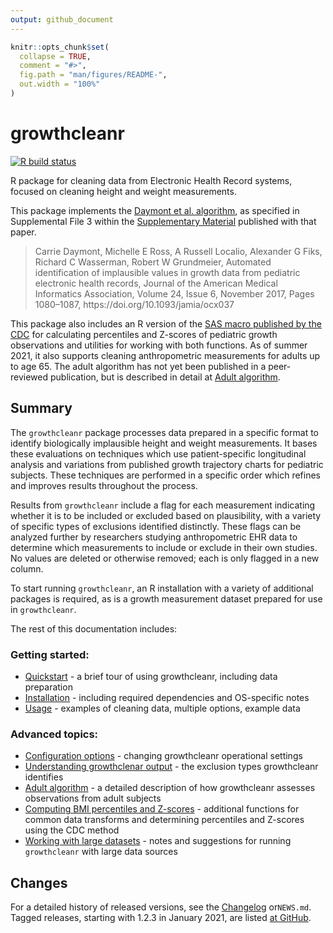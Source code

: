 ```yaml
---
output: github_document
---
```


<!-- README.md is generated from README.Rmd. Please edit that file -->

```r
knitr::opts_chunk$set(
  collapse = TRUE,
  comment = "#>",
  fig.path = "man/figures/README-",
  out.width = "100%"
)
```

# growthcleanr

<!-- badges: start -->

[![R build status](https://github.com/carriedaymont/growthcleanr/workflows/R-CMD-check/badge.svg) ](https://github.com/carriedaymont/growthcleanr/actions)

<!-- badges: end -->

R package for cleaning data from Electronic Health Record systems, focused on
cleaning height and weight measurements.

<a name="cite"></a>
This package implements the
[Daymont et al. algorithm](https://academic.oup.com/jamia/article/24/6/1080/3767271),
as specified in Supplemental File 3 within the
[Supplementary Material](https://academic.oup.com/jamia/article/24/6/1080/3767271#97610899)
published with that paper.

> Carrie Daymont, Michelle E Ross, A Russell Localio, Alexander G Fiks, Richard
> C Wasserman, Robert W Grundmeier, Automated identification of implausible
> values in growth data from pediatric electronic health records, Journal of the
> American Medical Informatics Association, Volume 24, Issue 6, November 2017,
> Pages 1080–1087, https://doi.org/10.1093/jamia/ocx037

This package also includes an R version of the
[SAS macro published by the CDC](https://www.cdc.gov/nccdphp/dnpao/growthcharts/resources/sas.htm)
for calculating percentiles and Z-scores of pediatric growth observations and
utilities for working with both functions. As of summer 2021, it also supports
cleaning anthropometric measurements for adults up to age 65. The adult
algorithm has not yet been published in a peer-reviewed publication, but is
described in detail at [Adult algorithm](articles/adult-algorithm.html).

## Summary

The `growthcleanr` package processes data prepared in a specific format to identify
biologically implausible height and weight measurements. It bases these evaluations on
techniques which use patient-specific longitudinal analysis and variations from
published growth trajectory charts for pediatric subjects. These techniques are
performed in a specific order which refines and improves results throughout the
process.

Results from `growthcleanr` include a flag for each measurement indicating whether it
is to be included or excluded based on plausibility, with a variety of specific types
of exclusions identified distinctly. These flags can be analyzed further by researchers
studying anthropometric EHR data to determine which measurements to include or exclude
in their own studies. No values are deleted or otherwise removed; each is only flagged
in a new column.

To start running `growthcleanr`, an R installation with a variety of additional
packages is required, as is a growth measurement dataset prepared for use in
`growthcleanr`.

The rest of this documentation includes:

### Getting started:

- [Quickstart](articles/quickstart.html) - a brief tour of using growthcleanr,
  including data preparation
- [Installation](articles/installation.html) - including required dependencies and
  OS-specific notes
- [Usage](articles/usage.html) - examples of cleaning data, multiple options,
  example data

### Advanced topics:

- [Configuration options](articles/configuration.html) - changing growthcleanr operational
  settings
- [Understanding growthclenar output](articles/output.html) - the exclusion
  types growthcleanr identifies
- [Adult algorithm](articles/adult-algorithm.html) - a detailed description of
  how growthcleanr assesses observations from adult subjects
- [Computing BMI percentiles and Z-scores](articles/utilities.html) - additional
  functions for common data transforms and determining percentiles and Z-scores
  using the CDC method
- [Working with large datasets](articles/large-data-sets.html) - notes and
  suggestions for running `growthcleanr` with large data sources

## Changes

For a detailed history of released versions, see the
[Changelog](news/index.html) or`NEWS.md`. Tagged releases, starting with 1.2.3
in January 2021, are listed [at
GitHub](https://github.com/carriedaymont/growthcleanr/releases).
